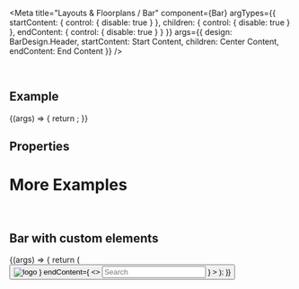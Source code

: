
<Meta
  title="Layouts & Floorplans / Bar"
  component={Bar}
  argTypes={{
    startContent: { control: { disable: true } },
    children: { control: { disable: true } },
    endContent: { control: { disable: true } }
  }}
  args={{
    design: BarDesign.Header,
    startContent: <span>Start Content</span>,
    children: <span>Center Content</span>,
    endContent: <span>End Content</span>
  }}
/>

<DocsHeader since="0.13.0" />

<br />

## Example

<Canvas>
  <Story name="Default">
    {(args) => {
      return <Bar {...args} />;
    }}
  </Story>
</Canvas>

## Properties

<ArgsTable story="." />

<Description />

# More Examples

<br />

## Bar with custom elements

<Canvas>
  <Story name="with custom elements">
    {(args) => {
      return (
        <Bar
          {...args}
          startContent={
            <>
              <Button icon="nav-back" design={ButtonDesign.Transparent} />
              <img
                src="https://raw.githubusercontent.com/SAP/ui5-webcomponents-react/main/assets/Logo.png"
                alt="logo"
                style={{ marginLeft: '6px', width: '120px' }}
              />
            </>
          }
          endContent={
            <>
              <Input placeholder="Search" />
              <Link style={{ marginLeft: '6px' }} href="https://github.com/SAP/ui5-webcomponents-react" target="_blank">
                <GitHubLogo />
              </Link>
            </>
          }
        >
          <Title>Bar</Title>
        </Bar>
      );
    }}
  </Story>
</Canvas>

<Footer />
